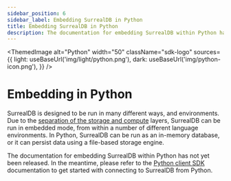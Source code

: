 ```yaml
---
sidebar_position: 6
sidebar_label: Embedding SurrealDB in Python
title: Embedding SurrealDB in Python
description: The documentation for embedding SurrealDB within Python has not yet been released.
---
```



<ThemedImage
  alt="Python"
  width="50"
  className="sdk-logo"
  sources={{
    light: useBaseUrl('img/light/python.png'),
    dark: useBaseUrl('img/python-icon.png'),
  }}
/>

# Embedding in Python

SurrealDB is designed to be run in many different ways, and environments. Due to the [separation of the storage and compute](/docs/surrealdb/2.x/introduction/architecture) layers, SurrealDB can be run in embedded mode, from within a number of different language environments. In Python, SurrealDB can be run as an in-memory database, or it can persist data using a file-based storage engine. 

The documentation for embedding SurrealDB within Python has not yet been released. In the meantime, please refer to the [Python client SDK](/docs/surrealdb/2.x/integration/sdks/python) documentation to get started with connecting to SurrealDB from Python.